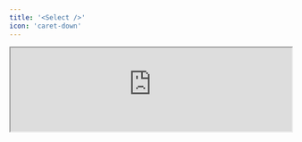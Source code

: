 ```yaml
---
title: '<Select />'
icon: 'caret-down'
---
```


<Frame>
  <iframe
    height={160}
    width='100%'
    src="https://morph-data-components-storybook.netlify.app/iframe.html?args=&globals=&id=input-components-select--select-story"
  />
</Frame>

`<Select>` is a component for inputting values in a selection format to the state declared by the `defineState()` function.

```tsx
import { defineState } from '@morph-data/components;

export const { category } = defineState({ category: 'book' });

<Select state={category}>
  <SelectItem value="book">Book</SelectItem>
  <SelectItem value="electronics">Electronics</SelectItem>
  <SelectItem value="office-products">Office products</SelectItem>
</Select>
```

## Properties

<ParamField path="state" type="State" required>
  State object to bind the input value of the component. Please specify the state declared by the `defineState()` function.
</ParamField>

## Subcomponents

### `<SelectItem />`

`<SelectItem>` is a component for defining options within the `<Select>` component.

```tsx
<SelectItem value="book">Book</SelectItem>
```

<ParamField path="value" type="string" required>
  Value of the option
</ParamField>


### `<SelectItems />`

`<SelectItems>` is a component for defining options in bulk within the `<Select>` component.

There are two ways to pass values to Select Items.

1. Specify as an array

2. Specify an alias of a function that returns a DataFrame

```tsx
<SelectItems>
  // 1. Specify as an array
  <SelectItems 
    items={[
      {value: 'book', label: 'Book' },
      { value: 'electronics', label: 'Electronics' }
    ]}
    valueKey='value'
    labelKey='label'
  />

  // 2. Specify an alias of a function that returns a DataFrame
  <SelectItems loadData="get_categories" valueKey='value' labelKey='label' />
</SelectItems>
```

<ParamField path="items" type="Array">
  Array containing the values and labels of the options. Use the `valueKey` and `labelKey` properties to specify which field is used as the value and which field is used as the label.
</ParamField>
<ParamField path="loadData" type="string">
  Alias of the Python function to retrieve the options
</ParamField>
<ParamField path="valueKey" type="string">
  Field name containing the value of the options
</ParamField>
<ParamField path="labelKey" type="string">
  Field name containing the label of the options
</ParamField>
